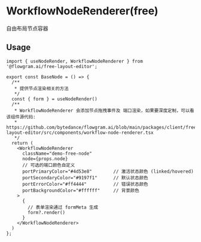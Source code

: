 # WorkflowNodeRenderer(free)

自由布局节点容器

## Usage

```tsx pure
import { useNodeRender, WorkflowNodeRenderer } from '@flowgram.ai/free-layout-editor';

export const BaseNode = () => {
  /**
   * 提供节点渲染相关的方法
   */
  const { form } = useNodeRender()
  /**
   * WorkflowNodeRenderer 会添加节点拖拽事件及 端口渲染，如果要深度定制，可以看该组件源代码:
   * https://github.com/bytedance/flowgram.ai/blob/main/packages/client/free-layout-editor/src/components/workflow-node-renderer.tsx
   */
  return (
    <WorkflowNodeRenderer
      className="demo-free-node"
      node={props.node}
      // 可选的端口颜色自定义
      portPrimaryColor="#4d53e8"        // 激活状态颜色 (linked/hovered)
      portSecondaryColor="#9197f1"      // 默认状态颜色
      portErrorColor="#ff4444"          // 错误状态颜色
      portBackgroundColor="#ffffff"     // 背景颜色
    >
      {
        // 表单渲染通过 formMeta 生成
        form?.render()
      }
    </WorkflowNodeRenderer>
  )
};
```
